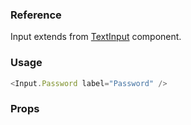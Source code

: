 ### Reference

Input extends from
[TextInput](https://facebook.github.io/react-native/docs/textinput) component.

### Usage

```javascript type=expo
<Input.Password label="Password" />
```

### Props

<PropsTable component="Input" platform="native" />
